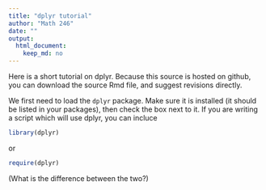 ```yaml
---
title: "dplyr tutorial"
author: "Math 246"
date: ""
output: 
  html_document: 
    keep_md: no
---
```


Here is a short tutorial on dplyr. Because this source is hosted on github, you can download the source Rmd file, and suggest revisions directly.

We first need to load the `dplyr` package. Make sure it is installed (it should be listed in your packages), then check the box next to it. If you are writing a script which will use dplyr, you can incluce

```r
library(dplyr)
```

or

```r
require(dplyr)
```

(What is the difference between the two?)


